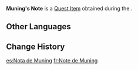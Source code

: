 {{Item Infobox
|id           = 101690
|image        = Book Letter.png
|type         = Quest Items
|description  = The Ministry representative [[Muning]] gave you this note. Despite its short length, the word "prohibited" appears 8 times. If you give this to an adventurer named Zhiqiong, you will receive the aid you need.
|source1      = [[Surreptitious Seven-Star Seal Sundering]]
}}
'''Muning's Note''' is a [[Quest Item]] obtained during the {{Quest|Surreptitious Seven-Star Seal Sundering}}.

==Other Languages==
{{Other Languages
|default_hidden = 1
|en      = Muning's Note
|zhs     = 沐宁的纸条
|zhs_rm  = Mùníng de Zhǐtiáo
|zht     = 沐寧的紙條
|zht_rm  = Mùníng de Zhǐtiáo
|ja      = 沐寧のメモ
|ja_rm   = Mokunei no Memo{{Assumed}}
|ko      = 목영의 쪽지
|ko_rm   = Mokyeong-ui Jjokji
|es      = Nota de Muning
|fr      = Note de Muning
|ru      = Записка Му Нина
|th      = กระดาษโน้ตของ Muning
|th_rm   = 
|vi      = Mảnh Giấy Của Muning
|de      = Munings Zettel
|id      = Catatan Muning
|pt      = Folha de Papel de Muning
|tr      = Muning'in Notu
|it      = Biglietto di Muning
}}

==Change History==
{{Change History|2.6}}

[[es:Nota de Muning]]
[[fr:Note de Muning]]